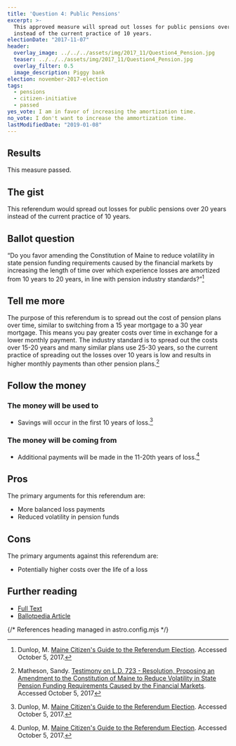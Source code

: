 ```yaml
---
title: 'Question 4: Public Pensions'
excerpt: >-
  This approved measure will spread out losses for public pensions over 20 years
  instead of the current practice of 10 years.
electionDate: "2017-11-07"
header:
  overlay_image: ../../../assets/img/2017_11/Question4_Pension.jpg
  teaser: ../../../assets/img/2017_11/Question4_Pension.jpg
  overlay_filter: 0.5
  image_description: Piggy bank
election: november-2017-election
tags:
  - pensions
  - citizen-initiative
  - passed
yes_vote: I am in favor of increasing the amortization time.
no_vote: I don't want to increase the ammortization time.
lastModifiedDate: "2019-01-08"
---
```


## Results

This measure passed.

## The gist

This referendum would spread out losses for public pensions over 20 years instead of the current practice of 10 years.

## Ballot question

“Do you favor amending the Constitution of Maine to reduce volatility in state pension funding requirements caused by the financial markets by increasing the length of time over which experience losses are amortized from 10 years to 20 years, in line with pension industry standards?”[^3]

<YesNoTable yesContent={frontmatter.yes_vote} noContent={frontmatter.no_vote} />

## Tell me more

The purpose of this referendum is to spread out the cost of pension plans over time, similar to switching from a 15 year mortgage to a 30 year mortgage. This means you pay greater costs over time in exchange for a lower monthly payment. The industry standard is to spread out the costs over 15-20 years and many similar plans use 25-30 years, so the current practice of spreading out the losses over 10 years is low and results in higher monthly payments than other pension plans.[^4]

## Follow the money

### The money will be used to

- Savings will occur in the first 10 years of loss.[^3]

### The money will be coming from

- Additional payments will be made in the 11-20th years of loss.[^3]

## Pros

The primary arguments for this referendum are:

- More balanced loss payments
- Reduced volatility in pension funds

## Cons

The primary arguments against this referendum are:

- Potentially higher costs over the life of a loss

## Further reading

- [Full Text](http://www.mainelegislature.org/legis/bills/getPDF.asp?paper=SP0240&item=1&snum=128)
- [Ballotpedia Article](<https://ballotpedia.org/Maine_Question_4,_Public_Pension_Unfunded_Liabilities_from_Experience_Losses_Amendment_(2017)>)

{/* References heading managed in astro.config.mjs */}
[^1]: Ballotpedia State Desk. [Maine Question 4, Public Pension Unfunded Liabilities from Experience Losses Amendment (2017)](https://ballotpedia.org/Maine_Question_4,_Public_Pension_Unfunded_Liabilities_from_Experience_Losses_Amendment_(2017)). Ballotpedia.  Accessed October 5, 2017.
[^2]: Maine Legislature. [Legislative Document 723](http://www.mainelegislature.org/legis/bills/getPDF.asp?paper=SP0240&item=1&snum=128). Accessed October 5, 2017
[^3]: Dunlop, M. [Maine Citizen's Guide to the Referendum Election](http://www.maine.gov/sos/cec/elec/upcoming/citizensguide2017.pdf). Accessed October 5, 2017.
[^4]: Matheson, Sandy. [Testimony on L.D. 723 - Resolution, Proposing an Amendment to the Constitution of Maine to Reduce Volatility in State Pension Funding Requirements Caused by the Financial Markets](https://legislature.maine.gov/legis/bills/getTestimonyDoc.asp?id=43343). Accessed October 5, 2017
